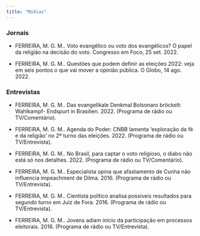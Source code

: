 ```yaml
---
title: "Mídias"
---
```



::: panel-tabset

### **Jornais**

* FERREIRA, M. G. M.. Voto evangélico ou voto dos evangélicos? O papel da religião na decisão do voto. Congresso em Foco, 25 set. 2022.

* FERREIRA, M. G. M.. Questões que podem definir as eleições 2022: veja em seis pontos o que vai mover a opinião pública. O Globo, 14 ago. 2022.


### **Entrevistas**

* FERREIRA, M. G. M.. Das evangelikale Denkmal Bolsonaro bröckelt: Wahlkampf- Endspurt in Brasilien. 2022. (Programa de rádio ou TV/Comentário). 

* FERREIRA, M. G. M.. Agenda do Poder: CNBB lamenta 'exploração da fé e da religião' no 2º turno das eleições. 2022. (Programa de rádio ou TV/Entrevista). 

* FERREIRA, M. G. M.. No Brasil, para captar o voto religioso, o diabo não está só nos detalhes. 2022. (Programa de rádio ou TV/Comentário). 

* FERREIRA, M. G. M.. Especialista opina que afastamento de Cunha não influencia impeachment de Dilma. 2016. (Programa de rádio ou TV/Entrevista). 

* FERREIRA, M. G. M.. Cientista político analisa possíveis resultados para segundo turno em Juiz de Fora. 2016. (Programa de rádio ou TV/Entrevista). 

* FERREIRA, M. G. M.. Jovens adiam início da participação em processos eleitorais. 2016. (Programa de rádio ou TV/Entrevista).

:::